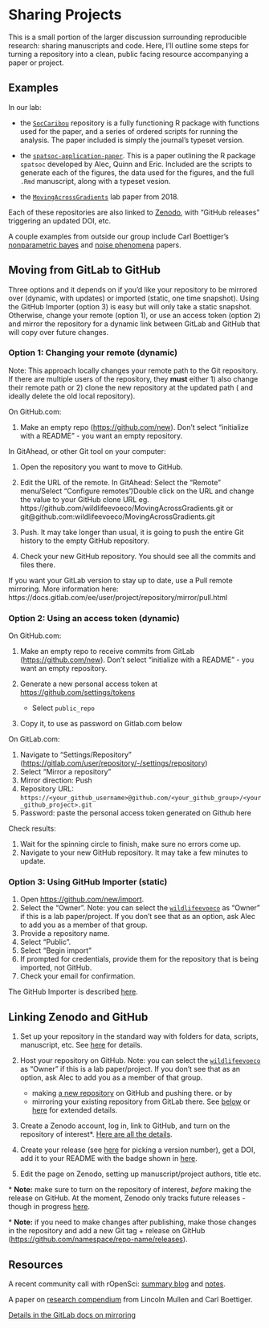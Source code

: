 # Sharing Projects

This is a small portion of the larger discussion surrounding reproducible research: sharing manuscripts and code. Here, I'll outline some steps for turning a repository into a clean, public facing resource accompanying a paper or project.

## Examples

In our lab:

-   the [`SocCaribou`](https://github.com/wildlifeevoeco/SocCaribou) repository is a fully functioning R package with functions used for the paper, and a series of ordered scripts for running the analysis. The paper included is simply the journal's typeset version.

-   the [`spatsoc-application-paper`](https://github.com/robitalec/spatsoc-application-paper). This is a paper outlining the R package `spatsoc` developed by Alec, Quinn and Eric. Included are the scripts to generate each of the figures, the data used for the figures, and the full `.Rmd` manuscript, along with a typeset vesion.

-   the [`MovingAcrossGradients`](https://github.com/wildlifeevoeco/MovingAcrossGradients) lab paper from 2018.

Each of these repositories are also linked to [Zenodo](https://zenodo.org), with "GitHub releases" triggering an updated DOI, etc.

A couple examples from outside our group include Carl Boettiger's [nonparametric bayes](https://github.com/cboettig/nonparametric-bayes) and [noise phenomena](https://github.com/cboettig/noise-phenomena) papers.

## Moving from GitLab to GitHub {#lab-to-hub}

Three options and it depends on if you'd like your repository to be mirrored over
(dynamic, with updates) or imported (static, one time snapshot). Using the 
GitHub Importer (option 3) is easy but will only take a static snapshot. Otherwise,
change your remote (option 1), or use an access token (option 2) and 
mirror the repository for a dynamic link between GitLab 
and GitHub that will copy over future changes. 

### Option 1: Changing your remote (dynamic)

Note: This approach locally changes your remote path to the Git repository. 
If there are multiple users of the repository, they **must** either 1) also 
change their remote path or 2) clone the new repository at the updated path (
and ideally delete the old local repository).

On GitHub.com:

1.  Make an empty repo (<https://github.com/new>). Don't select "initialize with a README" - you want an empty repository.

In GitAhead, or other Git tool on your computer:

1. Open the repository you want to move to GitHub.

2. Edit the URL of the remote. In GitAhead: Select the "Remote" menu/Select "Configure remotes"/Double click on the URL and change the value to your GitHub clone URL eg. https://github.com/wildlifeevoeco/MovingAcrossGradients.git or git@github.com:wildlifeevoeco/MovingAcrossGradients.git

3. Push. It may take longer than usual, it is going to push the entire Git history to the empty GitHub repository. 

4. Check your new GitHub repository. You should see all the commits and files there. 

If you want your GitLab version to stay up to date, use a Pull remote mirroring. 
More information here: https://docs.gitlab.com/ee/user/project/repository/mirror/pull.html


### Option 2: Using an access token (dynamic)

On GitHub.com:

1.  Make an empty repo to receive commits from GitLab (<https://github.com/new>). Don't select "initialize with a README" - you want an empty repository.

2.  Generate a new personal access token at <https://github.com/settings/tokens>

    -   Select `public_repo`

3.  Copy it, to use as password on Gitlab.com below

On GitLab.com:

1.  Navigate to "Settings/Repository" (<https://gitlab.com/user/repository/-/settings/repository>)
2.  Select "Mirror a repository"
3.  Mirror direction: Push
4.  Repository URL: `https://<your_github_username>@github.com/<your_github_group>/<your_github_project>.git`
5.  Password: paste the personal access token generated on Github here

Check results:

1.  Wait for the spinning circle to finish, make sure no errors come up.
2.  Navigate to your new GitHub repository. It may take a few minutes to update.


### Option 3: Using GitHub Importer (static)

1.  Open <https://github.com/new/import>.
2.  Select the "Owner". Note: you can select the [`wildlifeevoeco`](https://github.com/wildlifeevoeco/) as "Owner" if this is a lab paper/project. If you don't see that as an option, ask Alec to add you as a member of that group.
3.  Provide a repository name.
4.  Select "Public".
5.  Select "Begin import"
6.  If prompted for credentials, provide them for the repository that is being imported, not GitHub.
7.  Check your email for confirmation.

The GitHub Importer is described [here](https://docs.github.com/en/free-pro-team@latest/github/importing-your-projects-to-github/importing-a-repository-with-github-importer).

## Linking Zenodo and GitHub

1.  Set up your repository in the standard way with folders for data, scripts, manuscript, etc. See [here](Projects) for details.

2.  Host your repository on GitHub. Note: you can select the [`wildlifeevoeco`](https://github.com/wildlifeevoeco/) as "Owner" if this is a lab paper/project. If you don't see that as an option, ask Alec to add you as a member of that group.

    -   making [a new repository](https://github.com/new) on GitHub and pushing there. or by
    -   mirroring your existing repository from GitLab there. See [below](#lab-to-hub) or [here](https://docs.gitlab.com/ee/user/project/repository/repository_mirroring.html#setting-up-a-push-mirror-from-gitlab-to-github-core) for extended details.

3.  Create a Zenodo account, log in, link to GitHub, and turn on the repository of interest\*. [Here are all the details](https://guides.github.com/activities/citable-code/).

4.  Create your release (see [here](https://r-pkgs.org/release.html#release-version) for picking a version number), get a DOI, add it to your README with the badge shown in [here](https://zenodo.org/account/settings/github).

5.  Edit the page on Zenodo, setting up manuscript/project authors, title etc.

\* **Note:** make sure to turn on the repository of interest, *before* making the release on GitHub. At the moment, Zenodo only tracks future releases - though in progress [here](https://github.com/zenodo/zenodo/issues/1463).

\* **Note:** if you need to make changes after publishing, make those changes in the repository and add a new Git tag + release on GitHub (<https://github.com/namespace/repo-name/releases>).

## Resources

A recent community call with rOpenSci: [summary blog](https://ropensci.org/blog/2018/11/29/codereview/) and [notes](https://docs.google.com/document/d/1LfyhgsbVgLWgWPhS0nbaBIZSFjireEBBSYL4PmhUJis/edit).

A paper on [research compendium](/user_uploads/4422/JZqXfCyHQv5eePmN7vFYoIwM/Packaging-Data-Analytical-Work-Reproducibly-Using-R-and-Friends.pdf) from Lincoln Mullen and Carl Boettiger.

[Details in the GitLab docs on mirroring](https://docs.gitlab.com/ee/workflow/repository_mirroring.html#setting-up-a-push-mirror-from-gitlab-to-github-core)
